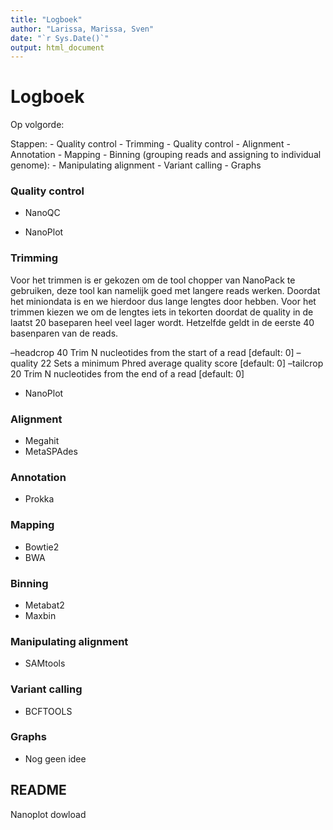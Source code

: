 ```yaml
---
title: "Logboek"
author: "Larissa, Marissa, Sven"
date: "`r Sys.Date()`"
output: html_document
---
```


# Logboek
Op volgorde:

Stappen:
- Quality control
- Trimming
- Quality control
- Alignment
- Annotation
- Mapping
- Binning (grouping reads and assigning to individual genome):
- Manipulating alignment
- Variant calling
- Graphs

### Quality control

- NanoQC

- NanoPlot

### Trimming

Voor het trimmen is er gekozen om de tool chopper van NanoPack te gebruiken, deze tool kan namelijk goed met langere reads werken. 
Doordat het miniondata is en we hierdoor dus lange lengtes door hebben.
Voor het trimmen kiezen we om de lengtes iets in tekorten doordat de quality in de laatst 20 baseparen heel veel lager wordt. 
Hetzelfde geldt in de eerste 40 basenparen van de reads.

  --headcrop 40     Trim N nucleotides from the start of a read [default: 0]
  --quality 22       Sets a minimum Phred average quality score [default: 0]
  --tailcrop 20     Trim N nucleotides from the end of a read [default: 0]


- NanoPlot

### Alignment

- Megahit
- MetaSPAdes

### Annotation

- Prokka

### Mapping

- Bowtie2 
- BWA 

### Binning

- Metabat2
- Maxbin

### Manipulating alignment

- SAMtools 

### Variant calling

- BCFTOOLS 

### Graphs

- Nog geen idee

## README 

Nanoplot dowload
